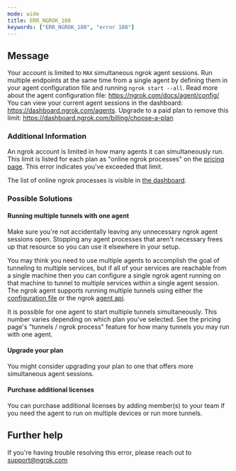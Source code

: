 ```yaml
---
mode: wide
title: ERR_NGROK_108
keywords: ["ERR_NGROK_108", "error 108"]
---
```


## Message

Your account is limited to `MAX` simultaneous ngrok agent sessions.
Run multiple endpoints at the same time from a single agent by defining them in your agent configuration file and running `ngrok start --all`.
Read more about the agent configuration file: https://ngrok.com/docs/agent/config/
You can view your current agent sessions in the dashboard: https://dashboard.ngrok.com/agents. Upgrade to a paid plan to remove this limit:
https://dashboard.ngrok.com/billing/choose-a-plan

### Additional Information

An ngrok account is limited in how many agents it can simultaneously run. This limit is listed for each plan as "online ngrok processes" on the [pricing page](https://ngrok.com/pricing). This error indicates you've exceeded that limit.

The list of online ngrok processes is visible in [the dashboard](https://dashboard.ngrok.com/agents).

### Possible Solutions

#### Running multiple tunnels with one agent

Make sure you're not accidentally leaving any unnecessary ngrok agent sessions open. Stopping any agent processes that aren't necessary frees up that resource so you can use it elsewhere in your setup.

You may think you need to use multiple agents to accomplish the goal of tunneling to multiple services, but if all of your services are reachable from a single machine then you can configure a single ngrok agent running on that machine to tunnel to multiple services within a single agent session. The ngrok agent supports running multiple tunnels using either the [configuration file](https://ngrok.com/docs#config) or the ngrok [agent api](https://ngrok.com/docs#client-api).

It is possible for one agent to start multiple tunnels simultaneously. This number varies depending on which plan you've selected. See the pricing page's "tunnels / ngrok process" feature for how many tunnels you may run with one agent.

#### Upgrade your plan

You might consider upgrading your plan to one that offers more simultaneous agent sessions.

#### Purchase additional licenses

You can purchase additional licenses by adding member(s) to your team if you need the agent to run on multiple devices or run more tunnels.

## Further help

If you're having trouble resolving this error, please reach out to [support@ngrok.com](mailto:support@ngrok.com?subject=Help%20with%20ERR_NGROK_108)

